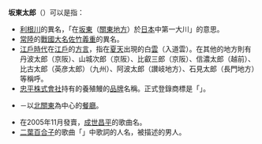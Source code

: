 '''坂東太郎'''（{{jpn|j=坂東太郎|hg=ばんどうたろう|rm=Bandōtarō}}）可以是指：
*[[利根川|利根川]]的異名，「在[[坂東|坂東]]（[[關東地方|關東地方]]）於[[日本|日本]]中第一大川」的意思。
*[[常陸|常陸]]的[[戰國大名|戰國大名]][[佐竹義重|佐竹義重]]的異名。
*[[江戶時代|江戶時代]]在[[江戶|江戶]]的[[方言|方言]]，指在[[夏天|夏天]]出現的白[[雲|雲]]（入道雲）。在其他的地方則有丹波太郎（京阪）、山城次郎（京阪）、比叡三郎（京阪）、信濃太郎（越前）、比古太郎（英彦太郎）（九州）、阿波太郎（讃岐地方）、石見太郎（長門地方）等稱呼。
*[[忠平株式會社|忠平株式會社]]持有的養殖鰻的[[品牌|品牌]]名稱。正式登錄商標是「{{lang|ja|うなぎ坂東太郎}}」。
*{{tsl|ja|ばんどう太郎|}}－以[[北關東|北關東]]為中心的[[餐廳|餐廳]]。
*在2005年11月發賣，[[成世昌平|成世昌平]]的歌曲名。
*[[二葉百合子|二葉百合子]]的歌曲「{{lang|ja|関東一本〆}}」中歌詞的人名，被描述的男人。
{{Disambiguation|Cat=四字日本人名消歧义}}
